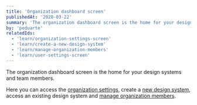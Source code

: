 ```yaml
---
title: 'Organization dashboard screen'
publishedAt: '2020-03-22'
summary: 'The organization dashboard screen is the home for your design systems and team members.'
by: 'peduarte'
relatedIds:
  - 'learn/organization-settings-screen'
  - 'learn/create-a-new-design-system'
  - 'learn/manage-organization-members'
  - 'learn/user-settings-screen'
---
```



The organization dashboard screen is the home for your design systems and team members.

Here you can access the [organization settings](/learn/organization-settings-screen), create a [new design system](/learn/create-a-new-design-system), access an existing design system and [manage organization members](/learn/manage-organization-members).

<ProductImage src={hero} />
